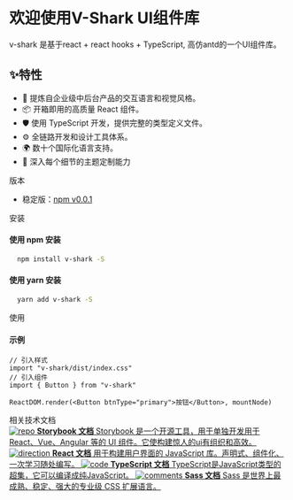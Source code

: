 
<Meta title="起步/Introduction" />

<style>{`
  .subheading {
    --mediumdark: '#999999';
    font-weight: 900;
    font-size: 13px;
    color: #999;
    letter-spacing: 6px;
    line-height: 24px;
    text-transform: uppercase;
    margin-bottom: 12px;
    margin-top: 40px;
  }

  .link-list {
    display: grid;
    grid-template-columns: 1fr;
    grid-template-rows: 1fr 1fr;
    row-gap: 10px;
  }

  @media (min-width: 620px) {
    .link-list {
      row-gap: 20px;
      column-gap: 20px;
      grid-template-columns: 1fr 1fr;
    }
  }

  @media all and (-ms-high-contrast:none) {
  .link-list {
      display: -ms-grid;
      -ms-grid-columns: 1fr 1fr;
      -ms-grid-rows: 1fr 1fr;
    }
  }

  .link-item {
    display: block;
    padding: 20px 30px 20px 15px;
    border: 1px solid #00000010;
    border-radius: 5px;
    transition: background 150ms ease-out, border 150ms ease-out, transform 150ms ease-out;
    color: #333333;
    display: flex;
    align-items: flex-start;
  }

  .link-item:hover {
    border-color: #1EA7FD50;
    transform: translate3d(0, -3px, 0);
    box-shadow: rgba(0, 0, 0, 0.08) 0 3px 10px 0;
  }

  .link-item:active {
    border-color: #1EA7FD;
    transform: translate3d(0, 0, 0);
  }

  .link-item strong {
    font-weight: 700;
    display: block;
    margin-bottom: 2px;
  }
  
  .link-item img {
    height: 40px;
    width: 40px;
    margin-right: 15px;
    flex: none;
  }

  .link-item span {
    font-size: 14px;
    line-height: 20px;
  }

  .tip {
    display: inline-block;
    border-radius: 1em;
    font-size: 11px;
    line-height: 12px;
    font-weight: 700;
    background: #E7FDD8;
    color: #66BF3C;
    padding: 4px 12px;
    margin-right: 10px;
    vertical-align: top;
  }

  .tip-wrapper {
    font-size: 13px;
    line-height: 20px;
    margin-top: 40px;
    margin-bottom: 40px;
  }

  .tip-wrapper code {
    font-size: 12px;
    display: inline-block;
  }

  
`}</style>

# 欢迎使用V-Shark UI组件库

v-shark 是基于react + react hooks + TypeScript, 高仿antd的一个UI组件库。

## ✨特性

- 🌈 提炼自企业级中后台产品的交互语言和视觉风格。
- 📦 开箱即用的高质量 React 组件。
- 🛡 使用 TypeScript 开发，提供完整的类型定义文件。
- ⚙️ 全链路开发和设计工具体系。
- 🌍 数十个国际化语言支持。
- 🎨 深入每个细节的主题定制能力

<div className="subheading">版本</div>

- 稳定版：<a href="#">npm v0.0.1</a>

<div className="subheading">安装</div>

#### 使用 npm 安装
``` sh
  npm install v-shark -S
```
#### 使用 yarn 安装
``` sh
  yarn add v-shark -S
```

<div className="subheading">使用</div>

#### 示例
``` tsx
// 引入样式
import "v-shark/dist/index.css"
// 引入组件
import { Button } from "v-shark"

ReactDOM.render(<Button btnType="primary">按钮</Button>, mountNode)
```

<div className="subheading">相关技术文档</div>

<div className="link-list">
  <a className="link-item" href="https://storybook.js.org/docs" target="_blank">
    <img src={Repo} alt="repo" />
    <span>
      <strong>Storybook 文档</strong>
      Storybook 是一个开源工具，用于单独开发用于React、Vue、Angular 等的 UI 组件。它使构建惊人的ui有组织和高效。
    </span>
  </a>
  <a className="link-item" href="https://react.docschina.org/" target="_blank">
    <img src={Direction} alt="direction" />
    <span>
      <strong>React 文档</strong>
      用于构建用户界面的 JavaScript 库。声明式、组件化、一次学习随处编写。
    </span>
  </a>
  <a className="link-item" href="https://www.typescriptlang.org/" target="_blank">
    <img src={Code} alt="code" />
    <span>
      <strong>TypeScript 文档</strong>
      TypeScript是JavaScript类型的超集，它可以编译成纯JavaScript。
    </span>
  </a>
  <a className="link-item" href="https://discord.gg/UUt2PJb" target="_blank">
    <img src={Comments} alt="comments" />
    <span>
      <strong>Sass 文档</strong>
      Sass 是世界上最成熟、稳定、强大的专业级 CSS 扩展语言。
    </span>
  </a>
</div>
